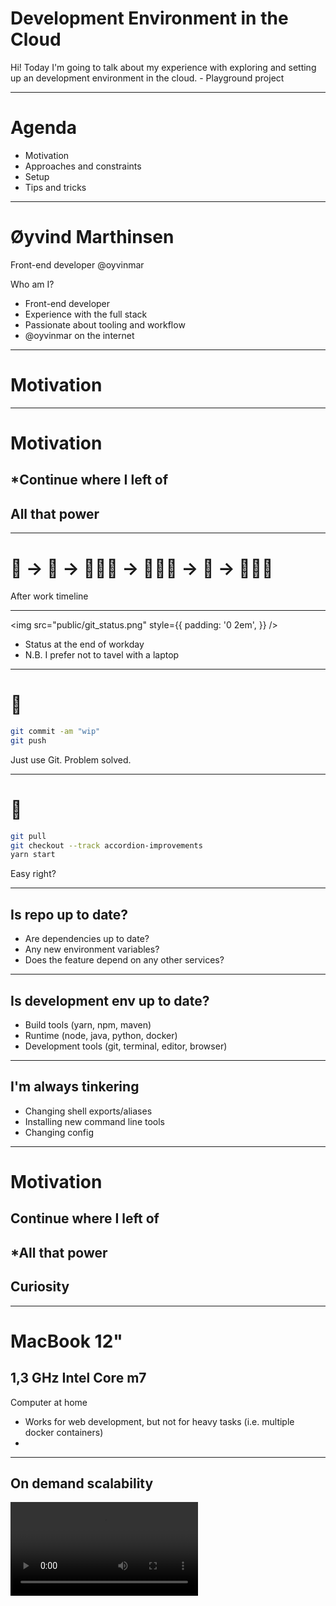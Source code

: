 


<!--- Intro -->

# Development Environment in the Cloud

<Notes>
Hi! Today I'm going to talk about my experience with exploring and setting up an development environment in the cloud.
- Playground project

</Notes>

---

# Agenda

- Motivation
- Approaches and constraints
- Setup
- Tips and tricks

---

# Øyvind Marthinsen

Front-end developer
@oyvinmar

<Notes>

Who am I?

- Front-end developer
- Experience with the full stack
- Passionate about tooling and workflow
- @oyvinmar on the internet

</Notes>

<!--- Motivation -->

---

# Motivation

---

# Motivation

## \*Continue where I left of

## All that power

---

<h1><Flip>🏃</Flip> → <Flip>🚋</Flip> → 🧸👶🏻 → 👨🏻‍🍳 → 🛌 → 👨🏻‍💻</h1>

<Notes> After work timeline </Notes>

---

<img
  src="public/git_status.png"
  style={{
    padding: '0 2em',
  }}
/>

<Notes>

- Status at the end of workday
- N.B. I prefer not to tavel with a laptop

</Notes>

---

##

# :office:

```bash
git commit -am "wip"
git push
```

<Notes>

Just use Git. Problem solved.

</Notes>

---

# :house_with_garden:

```bash
git pull
git checkout --track accordion-improvements
yarn start
```

<Notes>

Easy right?

</Notes>

---

## Is repo up to date?

- Are dependencies up to date?
- Any new environment variables?
- Does the feature depend on any other services?

---

## Is development env up to date?

- Build tools (yarn, npm, maven)
- Runtime (node, java, python, docker)
- Development tools (git, terminal, editor, browser)

---

## I'm always tinkering

- Changing shell exports/aliases
- Installing new command line tools
- Changing config

---

# Motivation

## Continue where I left of

## \*All that power

## Curiosity

---

# MacBook 12"

## 1,3 GHz Intel Core m7

<Notes>

Computer at home

- Works for web development, but not for heavy tasks (i.e. multiple docker containers)
-

</Notes>

---

## On demand scalability

<video src="public/scalability.mp4" autoPlay loop />

---

# Curiosity

- Facebook/Google/Microsoft have internal solutions
- Great for onboarding?
- Develop on an tablet (i.e. iPad)

<Notes>

- Facebook/Google/Microsoft have internal solutions.
- Automating project development setup
- Good bye MacBook

</Notes>

---

<!--- Setup -->

# Setup

- Cloud
- Client

---

<img src="public/DO_Logo_Horizontal_Blue.png" />

<Appear>

- Cheap and predictable pricing
- Simple interface
- Already had an account

</Appear>

---

---
